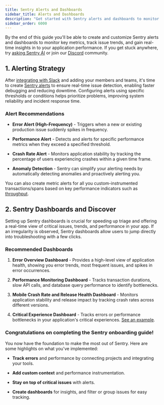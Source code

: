 ```yaml
---
title: Sentry Alerts and Dashboards
sidebar_title: Alerts and Dashboards
description: "Get started with Sentry alerts and dashboards to monitor key metrics, track issue trends, and gain real-time insights into your application's performance."
sidebar_order: 6000
---
```


By the end of this guide you'll be able to create and customize Sentry alerts and dashboards to monitor key metrics, track issue trends, and gain real-time insights in to your application performance. If you get stuck anywhere, try [asking Sentry AI](/?askAI=true) or join our [Discord](https://discord.gg/sentry) community.

## 1. Alerting Strategy

After [integrating with Slack](https://sentry-docs-git-ob-alerts.sentry.dev/organization/integrations/notification-incidents/slack/) and adding your members and teams, it's time to create [Sentry alerts](/product/alerts/best-practices/) to ensure real-time issue detection, enabling faster debugging and reducing downtime. Configuring alerts using specific thresholds or conditions helps prioritize problems, improving system reliability and incident response time.

### Alert Recommendations

- **Error Alert (High-Frequency)** - Triggers when a new or existing production issue suddenly spikes in frequency.

<Arcade src="https://demo.arcade.software/YaLyaOnchFhnNgnnegdx?embed" />

- **Performance Alert** - Detects and alerts for specific performance metrics when they exceed a specified threshold.

<Arcade src="https://demo.arcade.software/OKhoLV2GUeP1xHQIDAbM?embed" />

- **Crash Rate Alert** - Monitors application stability by tracking the percentage of users experiencing crashes within a given time frame. 

<Arcade src="https://demo.arcade.software/r2YOeIh3sj9Lzmc3vBmj?embed" />

- **Anomaly Detection** - Sentry can simplify your alerting needs by automatically detecting anomalies and proactively alerting you.

<Arcade src="https://demo.arcade.software/lkvlGb3Cxh4ZwvEbfM0X?embed" />

You can also create metric alerts for all you custom-instrumented transactions/spans based on key performance indicators such as [throughput](/product/alerts/alert-types/#performance).

<Arcade src="https://demo.arcade.software/Ij5ofpPdcu6i71HPdKX2?embed" />

## 2. Sentry Dashboards and Discover

Setting up Sentry dashboards is crucial for speeding up triage and offering a real-time view of critical issues, trends, and performance in your app. If an irregularity is observed, Sentry dashboards allow users to jump directly into troubleshooting with a few clicks.

### Recommended Dashboards

1. **Error Overview Dashboard** - Provides a high-level view of application health, showing you error trends, most frequent issues, and spikes in error occurrences.

2. **Performance Monitoring Dashboard** - Tracks transaction durations, slow API calls, and database query performance to identify bottlenecks.

3. **Mobile Crash Rate and Release Health Dashboard** - Monitors application stability and release impact by tracking crash rates across different versions.

4. **Critical Experience Dashboard** - Tracks errors or performance bottlenecks in your application's critical experiences. [See an example](https://sandbox.sentry.io/dashboard/126679/).

### Congratulations on completing the Sentry onboarding guide! 

You now have the foundation to make the most out of Sentry. Here are some highlights on what you've implemented:

- **Track errors** and performance by connecting projects and integrating your tools.

- **Add custom context** and performance instrumentation.

- **Stay on top of critical issues** with alerts.

- **Create dashboards** for insights, and filter or group issues for easy tracking.